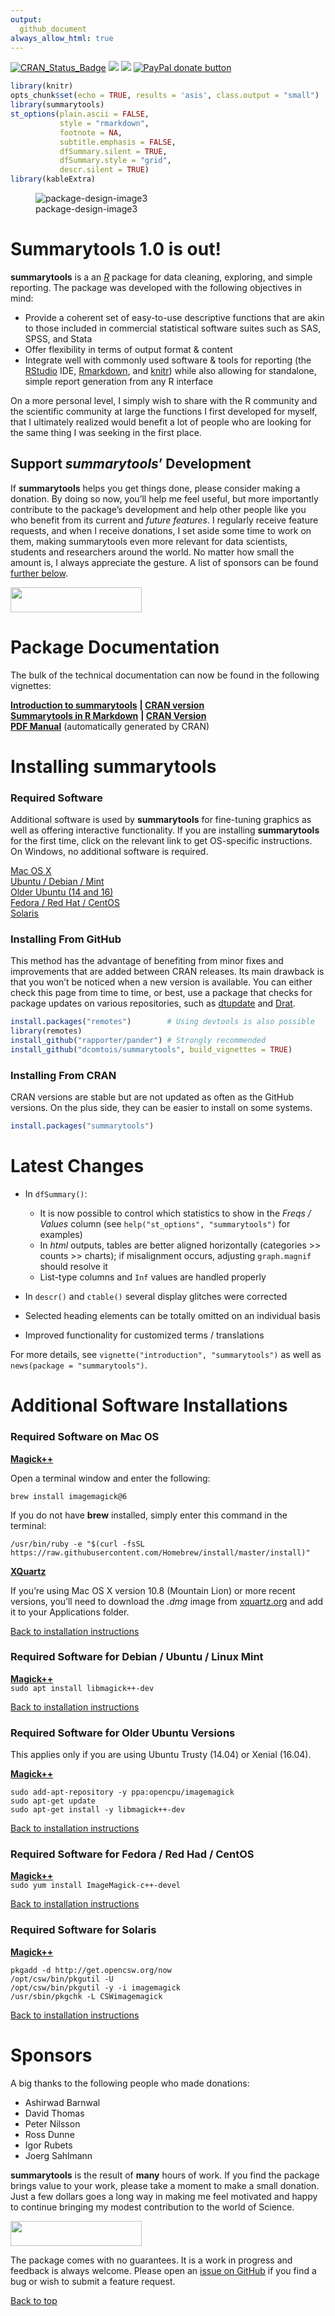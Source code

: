 ```yaml
---
output: 
  github_document
always_allow_html: true
---
```


<!-- badges -->

[![CRAN_Status_Badge](http://www.r-pkg.org/badges/version/summarytools)](https://cran.r-project.org/package=summarytools)
[![](http://cranlogs.r-pkg.org/badges/summarytools)](http://cran.rstudio.com/web/packages/summarytools/index.html)
[![](http://cranlogs.r-pkg.org/badges/grand-total/summarytools)](http://cran.rstudio.com/web/packages/summarytools/index.html)
<span class="badge-paypal"><a href="https://www.paypal.com/cgi-bin/webscr?cmd=_donations&business=HMN3QJR7UMT7S&item_name=Help+scientists,+data+scientists+and+analysts+around+the+globe&currency_code=CAD&source=url" title="Donate to this project using Paypal"><img src="https://img.shields.io/badge/PayPal-Donate-blue" alt="PayPal donate button"/></a></span>

```r
library(knitr)
opts_chunk$set(echo = TRUE, results = 'asis', class.output = "small")
library(summarytools)
st_options(plain.ascii = FALSE,
           style = "rmarkdown",
           footnote = NA,
           subtitle.emphasis = FALSE,
           dfSummary.silent = TRUE,
           dfSummary.style = "grid",
           descr.silent = TRUE)
library(kableExtra)
```

![package-design-image3](img/st-banner-fuzzy.png)

# Summarytools 1.0 is out!

**summarytools** is a an [*R*](https://www.r-project.org) package for data
cleaning, exploring, and simple reporting. The package was developed with the
following objectives in mind:

-   Provide a coherent set of easy-to-use descriptive functions that are akin to
    those included in commercial statistical software suites such as SAS, SPSS,
    and Stata
-   Offer flexibility in terms of output format & content  
-   Integrate well with commonly used software & tools for reporting (the
    [RStudio](https://www.rstudio.com/products/rstudio/) IDE,
    [Rmarkdown](https://rmarkdown.rstudio.com/), and
    [knitr](https://yihui.org/knitr/)) while also allowing for standalone,
    simple report generation from any R interface

On a more personal level, I simply wish to share with the R community and the
scientific community at large the functions I first developed for myself, that I
ultimately realized would benefit a lot of people who are looking for the same
thing I was seeking in the first place.

## Support *summarytools*' Development

If **summarytools** helps you get things done, please consider making a
donation. By doing so now, you'll help me feel useful, but more importantly
contribute to the package's development and help other people like you who
benefit from its current and *future features*. I regularly receive feature
requests, and when I receive donations, I set aside some time to work on them,
making summarytools even more relevant for data scientists, students and
researchers around the world. No matter how small the amount is, I always
appreciate the gesture. A list of sponsors can be found [further
below](#sponsors).

<a href="https://www.paypal.com/cgi-bin/webscr?cmd=_donations&business=HMN3QJR7UMT7S&item_name=Help+scientists,+data+scientists+and+analysts+around+the+globe&currency_code=CAD&source=url"><img src="img/paypal-blue.svg" width="210" height="40"/></a>

# Package Documentation

The bulk of the technical documentation can now be found in the following
vignettes:

[**Introduction to
summarytools**](https://htmlpreview.github.io/?https://github.com/dcomtois/summarytools/blob/master/vignettes/Introduction.html)
**\| [CRAN
version](https://cran.r-project.org/package=summarytools/vignettes/Introduction.html)**  
[**Summarytools in R
Markdown**](https://htmlpreview.github.io/?https://github.com/dcomtois/summarytools/blob/master/vignettes/summarytools-in-rmarkdown.html)
**\| [CRAN
Version](https://cran.r-project.org/packages=summarytools/vignettes/summarytools-in-rmarkdown.html)**  
[**PDF
Manual**](https://cran.r-project.org/web/packages/summarytools/summarytools.pdf)
(automatically generated by CRAN)

# Installing summarytools

### Required Software

Additional software is used by **summarytools** for fine-tuning graphics as well
as offering interactive functionality. If you are installing **summarytools**
for the first time, click on the relevant link to get OS-specific instructions.
On Windows, no additional software is required.

<a href="#required-mac-os">Mac OS X</a>  
<a href="#required-debian">Ubuntu / Debian / Mint</a>  
<a href="#required--older-ubuntu">Older Ubuntu (14 and 16)</a>  
<a href="#required-fedora">Fedora / Red Hat / CentOS</a>  
<a href="#required-solaris">Solaris</a>

### Installing From GitHub

This method has the advantage of benefiting from minor fixes and improvements
that are added between CRAN releases. Its main drawback is that you won't be
noticed when a new version is available. You can either check this page from
time to time, or best, use a package that checks for package updates on various
repositories, such as [dtupdate](https://github.com/hrbrmstr/dtupdate) and
[Drat](https://dirk.eddelbuettel.com/code/drat.html).

```r
install.packages("remotes")        # Using devtools is also possible
library(remotes)
install_github("rapporter/pander") # Strongly recommended
install_github("dcomtois/summarytools", build_vignettes = TRUE)
```

### Installing From CRAN

CRAN versions are stable but are not updated as often as the GitHub versions. On
the plus side, they can be easier to install on some systems.

```r
install.packages("summarytools")
```

# Latest Changes

-   In `dfSummary()`:

    -   It is now possible to control which statistics to show in the *Freqs /
        Values* column (see `help("st_options", "summarytools")` for examples)  
    -   In *html* outputs, tables are better aligned horizontally
        (categories \>\> counts \>\> charts); if misalignment occurs, adjusting
        `graph.magnif` should resolve it
    -   List-type columns and `Inf` values are handled properly

-   In `descr()` and `ctable()` several display glitches were corrected

-   Selected heading elements can be totally omitted on an individual basis

-   Improved functionality for customized terms / translations

For more details, see `vignette("introduction", "summarytools")` as well as
`news(package = "summarytools")`.

# Additional Software Installations

### <a id="required-mac-os"></a>Required Software on Mac OS

[**Magick++**](https://imagemagick.org/Magick++/)

Open a terminal window and enter the following:

`brew install imagemagick@6`

If you do not have **brew** installed, simply enter this command in the
terminal:

`/usr/bin/ruby -e "$(curl -fsSL https://raw.githubusercontent.com/Homebrew/install/master/install)"`

[**XQuartz**](https://www.xquartz.org/)

If you're using Mac OS X version 10.8 (Mountain Lion) or more recent versions,
you'll need to download the *.dmg* image from
[xquartz.org](https://www.xquartz.org/) and add it to your Applications folder.

<a href="#installing-from-github">Back to installation instructions</a>

### <a id="required-debian"></a>Required Software for Debian / Ubuntu / Linux Mint

[**Magick++**](https://imagemagick.org/Magick++/)  
`sudo apt install libmagick++-dev`

<a href="#installing-from-github">Back to installation instructions</a>

### <a id="required-older-ubuntu"></a>Required Software for Older Ubuntu Versions

This applies only if you are using Ubuntu Trusty (14.04) or Xenial (16.04).

[**Magick++**](https://imagemagick.org/Magick++/)

    sudo add-apt-repository -y ppa:opencpu/imagemagick
    sudo apt-get update
    sudo apt-get install -y libmagick++-dev

<a href="#installing-from-github">Back to installation instructions</a>

### <a id="required-fedora"></a>Required Software for Fedora / Red Had / CentOS

[**Magick++**](https://imagemagick.org/Magick++/)  
`sudo yum install ImageMagick-c++-devel`

<a href="#installing-from-github">Back to installation instructions</a>

### <a id="required-solaris"></a>Required Software for Solaris

[**Magick++**](https://imagemagick.org/Magick++/)

    pkgadd -d http://get.opencsw.org/now
    /opt/csw/bin/pkgutil -U
    /opt/csw/bin/pkgutil -y -i imagemagick 
    /usr/sbin/pkgchk -L CSWimagemagick

<a href="#installing-from-github">Back to installation instructions</a>

# <a id="sponsors"></a>Sponsors

A big thanks to the following people who made donations:

-   Ashirwad Barnwal  
-   David Thomas  
-   Peter Nilsson  
-   Ross Dunne  
-   Igor Rubets  
-   Joerg Sahlmann

**summarytools** is the result of **many** hours of work. If you find the
package brings value to your work, please take a moment to make a small
donation. Just a few dollars goes a long way in making me feel motivated and
happy to continue bringing my modest contribution to the world of Science.

<a href="https://www.paypal.com/cgi-bin/webscr?cmd=_donations&business=HMN3QJR7UMT7S&item_name=Help+scientists,+data+scientists+and+analysts+around+the+globe&currency_code=CAD&source=url"><img src="img/paypal-blue.svg" width="210" height="40"/></a>

The package comes with no guarantees. It is a work in progress and feedback is
always welcome. Please open an [issue on
GitHub](https://github.com/dcomtois/summarytools/issues) if you find a bug or
wish to submit a feature request.

<a href="#top">Back to top</a>
